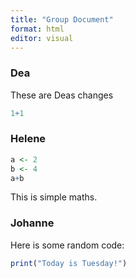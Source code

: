 ```yaml
---
title: "Group Document"
format: html
editor: visual
---
```


### Dea
These are Deas changes
```r
1+1
```



### Helene
```r
a <- 2
b <- 4
a+b
```
This is simple maths.

### Johanne

Here is some random code:

```r
print("Today is Tuesday!")
```

